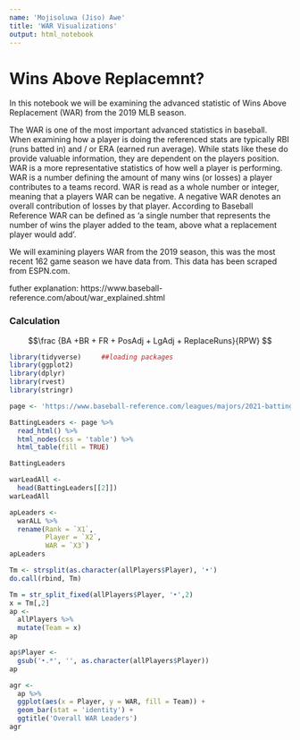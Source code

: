 ```yaml
---
name: 'Mojisoluwa (Jiso) Awe'
title: 'WAR Visualizations'
output: html_notebook
---
```


# Wins Above Replacemnt?

In this notebook we will be examining the advanced statistic of Wins Above Replacement (WAR) from the 2019 MLB season. 

The WAR is one of the most important advanced statistics in baseball. When examining how a player is doing the referenced stats are typically RBI (runs batted in) and / or ERA (earned run average). While stats like these do provide valuable information, they are dependent on the players position. WAR is a more representative statistics of how well a player is performing. WAR is a number defining the amount of many wins (or losses) a player contributes to a teams record. WAR is read as a whole number or integer, meaning that a players WAR can be negative. A negative WAR denotes an overall contribution of losses by that player. According to Baseball Reference WAR can be defined as 'a single number that represents the number of wins the player added to the team, above what a replacement player would add'.

We will examining players WAR from the 2019 season, this was the most recent 162 game season we have data from. This data has been scraped from ESPN.com.

futher explanation: https://www.baseball-reference.com/about/war_explained.shtml


### Calculation

$$\frac {BA +BR + FR + PosAdj + LgAdj + ReplaceRuns}{RPW} $$


```r
library(tidyverse)     ##loading packages
library(ggplot2)
library(dplyr)
library(rvest)
library(stringr)
```


```r
page <- 'https://www.baseball-reference.com/leagues/majors/2021-batting-leaders.shtml'

BattingLeaders <- page %>%
  read_html() %>%
  html_nodes(css = 'table') %>%
  html_table(fill = TRUE)

BattingLeaders
```


```r
warLeadAll <-
  head(BattingLeaders[[2]])
warLeadAll
```

```r
apLeaders <-
  warALL %>%
  rename(Rank = `X1`,
         Player = `X2`,
         WAR = `X3`)
apLeaders
```


```r
Tm <- strsplit(as.character(allPlayers$Player), '•')
do.call(rbind, Tm)
```

```r
Tm = str_split_fixed(allPlayers$Player, '•',2)
x = Tm[,2]
ap <-
  allPlayers %>%
  mutate(Team = x)
ap
```


```r
ap$Player <-
  gsub('•.*', '', as.character(allPlayers$Player))
ap
```


```r
agr <-
  ap %>%
  ggplot(aes(x = Player, y = WAR, fill = Team)) +
  geom_bar(stat = 'identity') +
  ggtitle('Overall WAR Leaders')
agr
```









